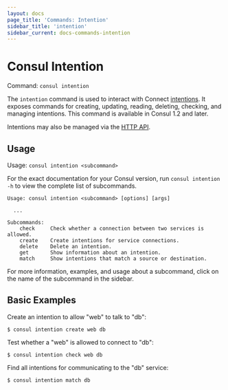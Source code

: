 ```yaml
---
layout: docs
page_title: 'Commands: Intention'
sidebar_title: 'intention'
sidebar_current: docs-commands-intention
---
```


# Consul Intention

Command: `consul intention`

The `intention` command is used to interact with Connect
[intentions](/docs/connect/intentions.html). It exposes commands for
creating, updating, reading, deleting, checking, and managing intentions.
This command is available in Consul 1.2 and later.

Intentions may also be managed via the [HTTP API](/api/connect/intentions.html).

## Usage

Usage: `consul intention <subcommand>`

For the exact documentation for your Consul version, run `consul intention -h` to view
the complete list of subcommands.

```text
Usage: consul intention <subcommand> [options] [args]

  ...

Subcommands:
    check     Check whether a connection between two services is allowed.
    create    Create intentions for service connections.
    delete    Delete an intention.
    get       Show information about an intention.
    match     Show intentions that match a source or destination.
```

For more information, examples, and usage about a subcommand, click on the name
of the subcommand in the sidebar.

## Basic Examples

Create an intention to allow "web" to talk to "db":

```shell
$ consul intention create web db
```

Test whether a "web" is allowed to connect to "db":

```shell
$ consul intention check web db
```

Find all intentions for communicating to the "db" service:

```shell
$ consul intention match db
```
